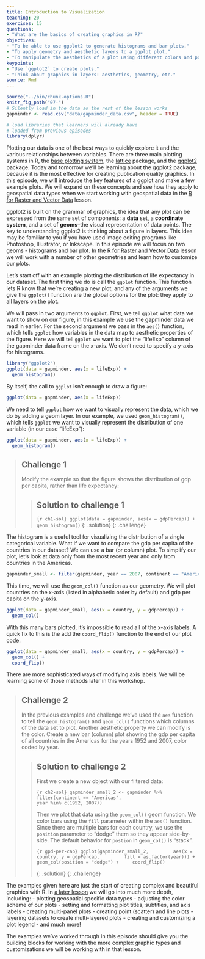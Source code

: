 ```yaml
---
title: Introduction to Visualization
teaching: 20
exercises: 15
questions:
- "What are the basics of creating graphics in R?"
objectives:
- "To be able to use ggplot2 to generate histograms and bar plots."
- "To apply geometry and aesthetic layers to a ggplot plot."
- "To manipulate the aesthetics of a plot using different colors and position parameters."
keypoints:
- "Use `ggplot2` to create plots."
- "Think about graphics in layers: aesthetics, geometry, etc."
source: Rmd
---
```


```r
source("../bin/chunk-options.R")
knitr_fig_path("07-")
# Silently load in the data so the rest of the lesson works
gapminder <- read.csv("data/gapminder_data.csv", header = TRUE)

# load libraries that learners will already have
# loaded from previous episodes
library(dplyr)
```

Plotting our data is one of the best ways to quickly explore it and the various
relationships between variables. There are three main plotting systems in R, the
[base plotting system](http://www.statmethods.net/graphs/), the
[lattice](http://www.statmethods.net/advgraphs/trellis.html) package, and the
[ggplot2](http://www.statmethods.net/advgraphs/ggplot2.html) package. Today and
tomorrow we'll be learning about the ggplot2 package, because it is the most
effective for creating publication quality graphics. In this episode, we will
introduce the key features of a ggplot and make a few example plots. We will
expand on these concepts and see how they apply to geospatial data types when we
start working with geospatial data in the [R for Raster and Vector
Data](https://datacarpentry.org/r-raster-vector-geospatial/) lesson.

ggplot2 is built on the grammar of graphics, the idea that any plot can be
expressed from the same set of components: a **data** set, a **coordinate
system**, and a set of **geoms**--the visual representation of data points. The
key to understanding ggplot2 is thinking about a figure in layers. This idea may
be familiar to you if you have used image editing programs like Photoshop,
Illustrator, or Inkscape. In this episode we will focus on two geoms
- histograms and bar plot. In the [R for Raster and Vector Data](https://datacarpentry.org/r-raster-vector-geospatial/) lesson we will work with a number of other geometries
and learn how to customize our plots.

Let's start off with an example plotting the
distribution of life expectancy in our dataset. The first thing we do is call the `ggplot` function. This function lets R
know that we're creating a new plot, and any of the arguments we give the
`ggplot()` function are the global options for the plot: they apply to all
layers on the plot.

We will pass in two arguments to `ggplot`. First, we tell
`ggplot` what data we
want to show on our figure, in this example we use the gapminder data we read in
earlier. For the second argument we pass in the `aes()` function, which
tells `ggplot` how variables in the data map to aesthetic properties of
the figure. Here we will tell `ggplot` we
want to plot the "lifeExp" column of the gapminder data frame on the x-axis. We don't need to specify a y-axis
for histograms.

```r
library("ggplot2")
ggplot(data = gapminder, aes(x = lifeExp)) +   
  geom_histogram()
```

By itself, the call to `ggplot` isn't enough to draw a figure:

```r
ggplot(data = gapminder, aes(x = lifeExp))
```

We need to tell `ggplot` how we want to visually represent the data, which we
do by adding a geom layer. In our example, we used `geom_histogram()`, which
tells `ggplot` we want to visually represent the
distribution of one variable (in our case "lifeExp"):

```r
ggplot(data = gapminder, aes(x = lifeExp)) +   
  geom_histogram()
```

> ## Challenge 1
>
> Modify the example so that the figure shows the 
> distribution of gdp per capita, rather than life 
> expectancy:
>
> > ## Solution to challenge 1
> >
> > ```{r ch1-sol}
> > ggplot(data = gapminder, aes(x = gdpPercap)) +   
  geom_histogram()
> > ```
> {: .solution}
{: .challenge}

The histogram is a useful tool for visualizing the 
distribution of a single categorical variable. What if
we want to compare the gdp per capita of the countries in 
our dataset? We can use a bar (or column) plot. 
To simplify our plot, let's look at data only from the most 
recent year and only
from countries in the Americas.

```r
gapminder_small <- filter(gapminder, year == 2007, continent == "Americas")
```

This time, we will use the `geom_col()` function as our geometry. 
We will plot countries on the x-axis (listed in alphabetic order
by default) and gdp per capita on the y-axis.

```r
ggplot(data = gapminder_small, aes(x = country, y = gdpPercap)) + 
  geom_col()
```

With this many bars plotted, it's impossible to read all of the 
x-axis labels. A quick fix to this is the add the `coord_flip()` 
function to the end of our plot code.

```r
ggplot(data = gapminder_small, aes(x = country, y = gdpPercap)) + 
  geom_col() +
  coord_flip()
```

There are more sophisticated ways of modifying axis
labels. We will be learning some of those methods
later in this workshop.

> ## Challenge 2
>
> In the previous examples and challenge we've used the `aes` function to tell
> the `geom_histogram()` and `geom_col()` functions which columns 
> of the 
> data set to plot.
> Another aesthetic property we can modify is the
> color. Create a new bar (column) plot showing the gdp per capita
> of all countries in the Americas for the years 1952 and 2007, 
> color coded by year.
>
> > ## Solution to challenge 2
> >
> > First we create a new object with 
> > our filtered data: 
> > 
> > ```{r ch2-sol}
> > gapminder_small_2 <- gapminder %>%
> >                         filter(continent == "Americas",
> >                                year %in% c(1952, 2007))
> > ```
> > 
> > Then we plot that data using the `geom_col()`
> > geom function. We color bars using the `fill`
> > parameter within the `aes()` function. 
> > Since there are multiple bars for each 
> > country, we use the `position` parameter
> > to "dodge" them so they appear side-by-side. 
> > The default behavior for `postion` in `geom_col()`
> > is "stack".
> > 
> > ```{r gpd-per-cap}
> > ggplot(gapminder_small_2, 
> >        aes(x = country, y = gdpPercap, 
> >        fill = as.factor(year))) +
> >    geom_col(position = "dodge") + 
> >    coord_flip()
> > ```
> >
> {: .solution}
{: .challenge}

The examples given here are just the start of 
creating complex and beautiful graphics with R. 
In [a later lesson](https://datacarpentry.org/r-raster-vector-geospatial/) we will go into much 
more depth, including: 
- plotting geospatial specific data types
- adjusting the color scheme of our plots
- setting and formatting plot titles, subtitles, and axis labels
- creating multi-panel plots
- creating point (scatter) and line plots
- layering datasets to create multi-layered plots
- creating and customizing a plot legend
- and much more!

The examples we've worked through in this episode should give you the building
blocks for working with the more complex graphic types and customizations we
will be working with in that lesson.
